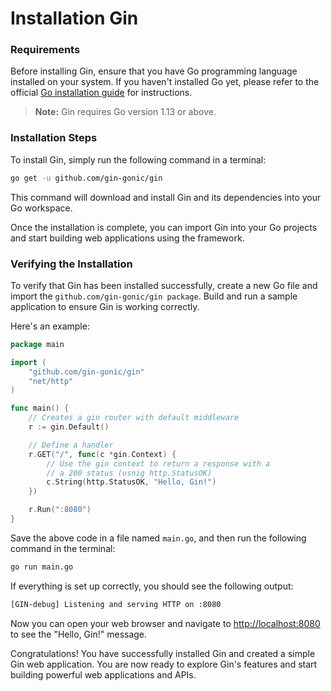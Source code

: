 # Installation Gin

### Requirements

Before installing Gin, ensure that you have Go programming language installed on your system. If you haven't installed Go yet, please refer to the official [Go installation guide](https://golang.org/doc/install) for instructions.

> **Note:** Gin requires Go version 1.13 or above.

### Installation Steps

To install Gin, simply run the following command in a terminal:

```bash
go get -u github.com/gin-gonic/gin
```

This command will download and install Gin and its dependencies into your Go workspace.

Once the installation is complete, you can import Gin into your Go projects and start building web applications using the framework.

### Verifying the Installation

To verify that Gin has been installed successfully, create a new Go file and import the `github.com/gin-gonic/gin package`. Build and run a sample application to ensure Gin is working correctly.

Here's an example:

```go
package main

import (
    "github.com/gin-gonic/gin"
    "net/http"
)

func main() {
    // Creates a gin router with default middleware
    r := gin.Default()

    // Define a handler
    r.GET("/", func(c *gin.Context) {
        // Use the gin context to return a response with a
        // a 200 status (usnig http.StatusOK)
        c.String(http.StatusOK, "Hello, Gin!")
    })

    r.Run(":8080")
}
```

Save the above code in a file named `main.go`, and then run the following command in the terminal:

```bash
go run main.go
```

If everything is set up correctly, you should see the following output:

```bash
[GIN-debug] Listening and serving HTTP on :8080
```

Now you can open your web browser and navigate to [http://localhost:8080](http://localhost:8080) to see the "Hello, Gin!" message.

Congratulations! You have successfully installed Gin and created a simple Gin web application. You are now ready to explore Gin's features and start building powerful web applications and APIs.
